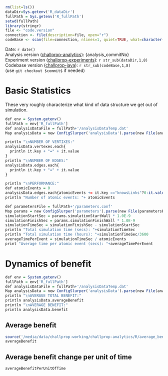 ```r
rm(list=ls())
dataDir=Sys.getenv('R_dataDir')
fullPath = Sys.getenv('R_fullPath') 
setwd(fullPath)
library(stringr)
file <- "code.version"
connection <- file(description=file, open="r")
codeBase <- scan(file=connection, nlines=1, quiet=TRUE, what=character())

```

Date: `r date()` <br/>
Analysis version ([challprop-analytics](https://bitbucket.org/gbi/challprop-analytics)): {analysis_commitNo} <br/>
Experiment version ([challprop-experiments](https://bitbucket.org/gbi/challprop-experiments)): `r str_sub(dataDir,1,8)` <br/>
Codebase version ([challprop-java](https://bitbucket.org/gbi/challprop-experiments)): `r str_sub(codeBase,1,8)` <br/>
(use `git checkout $commit$` if needed)

# Basic Statistics
These very roughly characterize what kind of data structure we get out of simulation.

```r
def env = System.getenv()
fullPath = env['R_fullPath']
def analysisDataFile = fullPath+'/analysisDataTemp.dat'
Map analysisData = new ConfigSlurper('analysisData').parse(new File(analysisDataFile).toURI().toURL())

println "\nNUMBER OF VERTIXES:"
analysisData.vertexes.each{
  println it.key + "=" + it.value
}
println "\nNUMBER OF EDGES:"
analysisData.edges.each{
  println it.key + "=" + it.value
}

println "\nPERFORMANCE:"
def atomicEvents = 0
analysisData.edges.each{atomicEvents += it.key =="knowsLinks"?0:it.value.toInteger()}
println "Number of atomic events: "+ atomicEvents

def parametersFile = fullPath+'/parameters.conf'
Map params = new ConfigSlurper('parameters').parse(new File(parametersFile).toURI().toURL())
simulationStartSec = params.simulationStartWall * 1.0E-9
simulationFinishSec = params.simulationFinishWall * 1.0E-9
simulationTimeSec = simulationFinishSec - simulationStartSec
println "Total simulation time (secs): "+simulationTimeSec
println "Total simulation time (hours): "+simulationTimeSec/3600
averageTimePerEvent = simulationTimeSec / atomicEvents
print "Average time per atomic event (secs): "+averageTimePerEvent

```

# Dynamics of  benefit

```r
def env = System.getenv()
fullPath = env['R_fullPath']
def analysisDataFile = fullPath+'/analysisDataTemp.dat'
Map analysisData = new ConfigSlurper('analysisData').parse(new File(analysisDataFile).toURI().toURL())
println "\nAVERAGE TOTAL BENEFIT:"
println analysisData.averageBenefit
println "\nAVERAGE BENEFIT:"
println analysisData.benefit
```

## Average benefit

```r
source('/media/data/challprop-working/challprop-analytics/R/average_benefit.R')
averageBenefit
```

## Average benefit change per unit of time
```r
averageBenefitPerUnitOfTime
```
